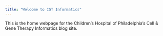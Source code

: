 ```yaml
---
title: "Welcome to CGT Informatics"
---
```


This is the home webpage for the Children's Hospital of Philadelphia's Cell & Gene Therapy Informatics blog site.

